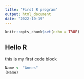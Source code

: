```yaml
---
title: "First R program"
output: html_document
date: "2022-10-19"
---
```


```r
knitr::opts_chunk$set(echo = TRUE)
```
## Hello R

this is my first code block

```r
Name <- "Anees"
(Name)
```

